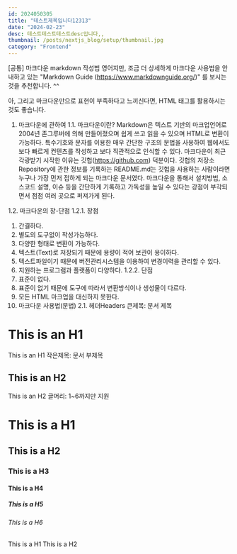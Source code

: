 ```yaml
---
id: 2024050305
title: "테스트제목입니다12313"
date: "2024-02-23"
desc: 테스트테스트테스트desc입니다,,
thumbnail: /posts/nextjs_blog/setup/thumbnail.jpg
category: "Frontend"
---
```


[공통] 마크다운 markdown 작성법
영어지만, 조금 더 상세하게 마크다운 사용법을 안내하고 있는
"Markdown Guide (https://www.markdownguide.org/)" 를 보시는 것을 추천합니다. ^^

아, 그리고 마크다운만으로 표현이 부족하다고 느끼신다면, HTML 태그를 활용하시는 것도 좋습니다.

1. 마크다운에 관하여
1.1. 마크다운이란?
Markdown은 텍스트 기반의 마크업언어로 2004년 존그루버에 의해 만들어졌으며 쉽게 쓰고 읽을 수 있으며 HTML로 변환이 가능하다. 특수기호와 문자를 이용한 매우 간단한 구조의 문법을 사용하여 웹에서도 보다 빠르게 컨텐츠를 작성하고 보다 직관적으로 인식할 수 있다. 마크다운이 최근 각광받기 시작한 이유는 깃헙(https://github.com) 덕분이다. 깃헙의 저장소Repository에 관한 정보를 기록하는 README.md는 깃헙을 사용하는 사람이라면 누구나 가장 먼저 접하게 되는 마크다운 문서였다. 마크다운을 통해서 설치방법, 소스코드 설명, 이슈 등을 간단하게 기록하고 가독성을 높일 수 있다는 강점이 부각되면서 점점 여러 곳으로 퍼져가게 된다.

1.2. 마크다운의 장-단점
1.2.1. 장점
1. 간결하다.
2. 별도의 도구없이 작성가능하다.
3. 다양한 형태로 변환이 가능하다.
4. 텍스트(Text)로 저장되기 때문에 용량이 적어 보관이 용이하다.
5. 텍스트파일이기 때문에 버전관리시스템을 이용하여 변경이력을 관리할 수 있다.
6. 지원하는 프로그램과 플랫폼이 다양하다.
1.2.2. 단점
1. 표준이 없다.
2. 표준이 없기 때문에 도구에 따라서 변환방식이나 생성물이 다르다.
3. 모든 HTML 마크업을 대신하지 못한다.
2. 마크다운 사용법(문법)
2.1. 헤더Headers
큰제목: 문서 제목

This is an H1
=============
This is an H1
작은제목: 문서 부제목

This is an H2
-------------
This is an H2
글머리: 1~6까지만 지원

# This is a H1
## This is a H2
### This is a H3
#### This is a H4
##### This is a H5
###### This is a H6
This is a H1
This is a H2